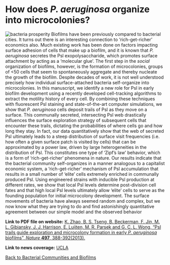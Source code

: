 # How does _P. aeruginosa_ organize into microcolonies?

![bacteria prosperity](/Zhao-2013-UCLA_Newsroom.jpg)
Biofilms have been previously compared to bacterial cities. It turns out there
is an interesting connection to ‘rich-get-richer’ economics also. Much existing
work has been done on factors impacting surface adhesion of cells that make up a
biofilm, and it is known that _P. aeruginosa_ secretes the Psl
exopolysaccharide, which promotes surface attachment by acting as a ‘molecular
glue’. The first step in the _social_ organization of biofilms, however, is the
formation of microcolonies, groups of &lt;50 cells that seem to spontaneously
aggregate and thereby nucleate the growth of the biofilm. Despite decades of
work, it is not well understood precisely how individual surface-attached
bacteria self-organize into microcolonies. In this manuscript, we identify a new
role for Psl in early biofilm development using a recently developed
cell-tracking algorithms to extract the motility history of every cell. By
combining these techniques with fluorescent Psl staining and state-of-the-art
computer simulations, we show that _P. aeruginosa_ cells deposit trails of Psl
as they move on a surface. This communally secreted, intersecting Psl web
drastically influences the surface exploration strategy of subsequent cells that
encounter these trails, dictating the probabilities of where cells go and how
long they stay. In fact, our data quantitatively show that the web of secreted
Psl ultimately leads to a steep distribution of surface visit frequencies (i.e.
how often a given surface patch is visited by cells) that can be approximated by
a power law, driven by large heterogeneities in the distribution of Psl. This
constitutes one type of ‘Zipf’s law’ behavior, which is a form of
‘rich-get-richer’ phenomena in nature. Our results indicate that the bacterial
community self-organizes in a manner analogous to a capitalist economic system,
a ‘rich-get-richer’ mechanism of Psl accumulation that results in a small number
of ‘elite’ cells extremely enriched in communally produced Psl. Using engineered
strains with inducible Psl production at different rates, we show that local Psl
levels determine post-division cell fates and that high local Psl levels
ultimately allow ‘elite’ cells to serve as the founding population for initial
microcolony development. The surface movements of bacteria have always seemed
random and complex, but we now know what they are trying to do and find
astonishingly quantitative agreement between our simple model and the observed
behavior


**Link to PDF file on website:** [K. Zhao, B. S. Tseng, B. Beckerman, F. Jin, M. L. Gibiansky, J. J. Harrison, E. Luijten, M. R. Parsek and G. C. L. Wong, “Psl trails guide exploration and microcolony formation in early _P. aeruginosa_ biofilms”, _Nature_ **497**, 388-392(2013).](/pdf/10.1101~2023.04.10.536285.pdf)

**Link to news coverage:** [UCLA](https://newsroom.ucla.edu/releases/study-shows-lucky-bacteria-strike-245840)

[Back to Bacterial Communities and Biofilms](/research/bacterial-communities-and-biofilms)